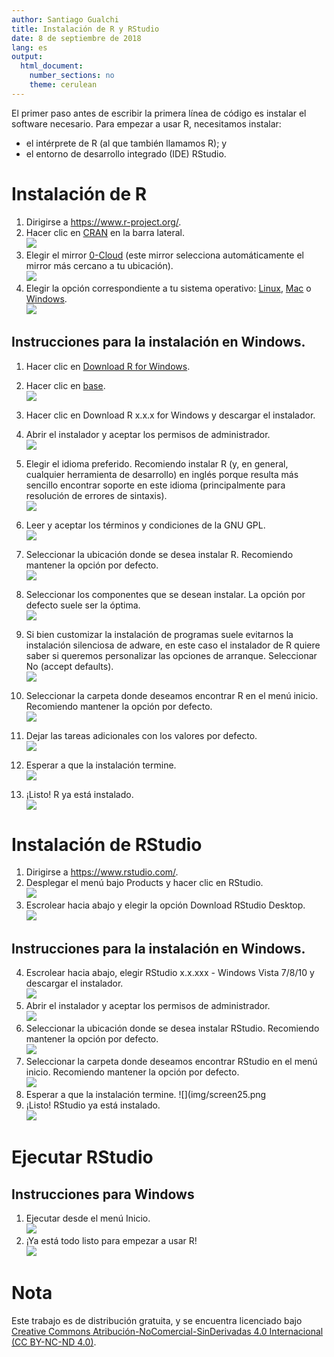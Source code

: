 ```yaml
---
author: Santiago Gualchi
title: Instalación de R y RStudio
date: 8 de septiembre de 2018
lang: es
output:
  html_document:
    number_sections: no
    theme: cerulean
---
```


El primer paso antes de escribir la primera línea de código es instalar el software necesario. Para empezar a usar R, necesitamos instalar:

* el intérprete de R (al que también llamamos R); y
* el entorno de desarrollo integrado (IDE) RStudio.

# Instalación de R

1) Dirigirse a <https://www.r-project.org/>.
2) Hacer clic en [CRAN](https://cran.r-project.org/mirrors.html) en la barra lateral.  
    ![](img/scree0.png)
3) Elegir el mirror [0-Cloud](https://cloud.r-project.org/) (este mirror selecciona automáticamente el mirror más cercano a tu ubicación).  
    ![](img/scree1.png)  
4) Elegir la opción correspondiente a tu sistema operativo: [Linux](https://cloud.r-project.org/bin/linux/), [Mac](https://cloud.r-project.org/bin/macosx/) o [Windows](https://cloud.r-project.org/bin/windows/).  
    ![](img/screen.png)  

## Instrucciones para la instalación en Windows.

1) Hacer clic en [Download R for Windows](https://cloud.r-project.org/bin/windows/).
2) Hacer clic en [base](https://cloud.r-project.org/).  
    ![](img/screen2.png)
3) Hacer clic en Download R x.x.x for Windows y descargar el instalador.
4) Abrir el instalador y aceptar los permisos de administrador.  
    ![](img/screen3.png)
5) Elegir el idioma preferido. Recomiendo instalar R (y, en general, cualquier herramienta de desarrollo) en inglés porque resulta más sencillo encontrar soporte en este idioma (principalmente para resolución de errores de sintaxis).  
     ![](img/screen4.png)
6) Leer y aceptar los términos y condiciones de la GNU GPL.  
     ![](img/screen5.png)
7) Seleccionar la ubicación donde se desea instalar R. Recomiendo mantener la opción por defecto.  
     ![](img/screen6.png)
8) Seleccionar los componentes que se desean instalar. La opción por defecto suele ser la óptima.  
     ![](img/screen7.png)
9) Si bien customizar la instalación de programas suele evitarnos la instalación silenciosa de adware, en este caso el instalador de R quiere saber si queremos personalizar las opciones de arranque. Seleccionar No (accept defaults).  
     ![](img/screen8.png)
10) Seleccionar la carpeta donde deseamos encontrar R en el menú inicio. Recomiendo mantener la opción por defecto.  
     ![](img/screen9.png)
11) Dejar las tareas adicionales con los valores por defecto.  
     ![](img/screen10.png)
12) Esperar a que la instalación termine.  
     ![](img/screen12.png)

12) ¡Listo! R ya está instalado.  
     ![](img/screen13.png)

# Instalación de RStudio

1) Dirigirse a <https://www.rstudio.com/>.
2) Desplegar el menú bajo Products y hacer clic en RStudio.  
     ![](img/screen16.png)
3) Escrolear hacia abajo y elegir la opción Download RStudio Desktop.  
     ![](img/screen17.png)

## Instrucciones para la instalación en Windows.
4) Escrolear hacia abajo, elegir RStudio x.x.xxx - Windows Vista 7/8/10 y descargar el instalador.  
     ![](img/screen20.png)
5) Abrir el instalador y aceptar los permisos de administrador.  
     ![](img/screen21.png)
6) Seleccionar la ubicación donde se desea instalar RStudio. Recomiendo mantener la opción por defecto.  
     ![](img/screen21b.png)
7) Seleccionar la carpeta donde deseamos encontrar RStudio en el menú inicio. Recomiendo mantener la opción por defecto.  
     ![](img/screen22.png)
8) Esperar a que la instalación termine.
    ![](img/screen25.png
9) ¡Listo! RStudio ya está instalado.  
     ![](img/screen26.png)

# Ejecutar RStudio

## Instrucciones para Windows

1) Ejecutar desde el menú Inicio.  
     ![](img/screen28.png)
2) ¡Ya está todo listo para empezar a usar R!  
     ![](img/screen30.png)

# Nota

Este trabajo es de distribución gratuita, y se encuentra licenciado bajo [Creative Commons Atribución-NoComercial-SinDerivadas 4.0 Internacional (CC BY-NC-ND 4.0)](https://creativecommons.org/licenses/by-nc-nd/4.0/deed.es).
